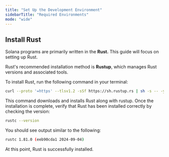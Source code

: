 ```yaml
---
title: "Set Up the Development Environment"
sidebarTitle: "Required Environments"
mode: "wide"
---
```


## Install Rust

Solana programs are primarily written in the **Rust.** This guide will focus on setting up Rust.

Rust's recommended installation method is **Rustup**, which manages Rust versions and associated tools.

To install Rust, run the following command in your terminal:

```bash
curl --proto '=https' --tlsv1.2 -sSf https://sh.rustup.rs | sh -s -- -y
```

This command downloads and installs Rust along with rustup. Once the installation is complete, verify that Rust has been installed correctly by checking the version:

```bash
rustc --version
```

You should see output similar to the following:

```bash
rustc 1.81.0 (eeb90cda1 2024-09-04)
```

At this point, Rust is successfully installed.